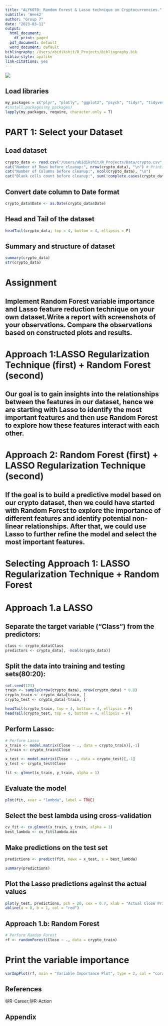 ```yaml
---
title: "ALY6070: Random Forest & Lasso technique on Cryptocurrencies."
subtitle: 'Week2'
author: "Group 7"
date: "2023-03-11"
output:
  html_document:
    df_print: paged
  pdf_document: default
  word_document: default
bibliography: /Users/abidikshit/R_Projects/bibliography.bib
biblio-style: apalike
link-citations: yes
---
```


![](/Users/abidikshit/R_Projects/Images/NU.png)

## Load libraries
```r
my_packages = c("plyr", "plotly", "ggplot2", "psych", "tidyr", "tidyverse","dplyr","lubridate","readr","caret","caTools","glmnet","randomForest")
#install.packages(my_packages)
lapply(my_packages, require, character.only = T)
```

# PART 1: Select your Dataset 
## Load dataset
```r
crypto_data <- read.csv("/Users/abidikshit/R_Projects/Data/crypto.csv", header = T)
cat("Number of Rows before cleanup:", nrow(crypto_data), "\n") # Printing string and variable row count on the same line
cat("Number of Columns before cleanup:", ncol(crypto_data), "\n") 
cat("Blank cells count before cleanup:", sum(!complete.cases(crypto_data))) # Displaying Blank Cells Count for uncleaned data
```

## Convert date column to Date format
```r
crypto_data$Date <- as.Date(crypto_data$Date)
```

## Head and Tail of the dataset
```r
headTail(crypto_data, top = 4, bottom = 4, ellipsis = F)
```

## Summary and structure of dataset
```r
summary(crypto_data)
str(crypto_data)
```

# Assignment
## Implement Random Forest variable importance and Lasso feature reduction technique on your own dataset.Write a report with screenshots of your observations. Compare the observations based on constructed plots and results.

# Approach 1:LASSO Regularization Technique (first) + Random Forest (second)
## Our goal is to gain insights into the relationships between the features in our dataset, hence we are starting with Lasso to identify the most important features and then use Random Forest to explore how these features interact with each other.

# Approach 2: Random Forest (first) + LASSO Regularization Technique (second)
## If the goal is to build a predictive model based on our crypto dataset, then we could have started with Random Forest to explore the importance of different features and identify potential non-linear relationships. After that, we could use Lasso to further refine the model and select the most important features.

# Selecting Approach 1: LASSO Regularization Technique + Random Forest
# Approach 1.a LASSO
## Separate the target variable ("Class") from the predictors:
```r
class <- crypto_data$Class
predictors <- crypto_data[, -ncol(crypto_data)]
```

## Split the data into training and testing sets(80:20):
```r
set.seed(123)
train <- sample(nrow(crypto_data), nrow(crypto_data) * 0.8)
crypto_train <- crypto_data[train, ]
crypto_test <- crypto_data[-train, ]
```

```r
headTail(crypto_train, top = 4, bottom = 4, ellipsis = F)
headTail(crypto_test, top = 4, bottom = 4, ellipsis = F)
```

## Perform Lasso:
<!-- Note: In this example, we set alpha = 1 to perform Lasso. If you want to perform Ridge regression, you can set alpha = 0. If you want to perform Elastic Net, you can set alpha to a value between 0 and 1. -->
```r
# Perform Lasso
x_train <- model.matrix(Close ~ ., data = crypto_train)[,-1]
y_train <- crypto_train$Close

x_test <- model.matrix(Close ~ ., data = crypto_test)[,-1]
y_test <- crypto_test$Close

fit <- glmnet(x_train, y_train, alpha = 1)
```

## Evaluate the model
<!-- we used cross-validation to select the best lambda value. We then used this value to make predictions on the test set. -->
```r
plot(fit, xvar = "lambda", label = TRUE)
```

<!-- plot(fit, xvar = "lambda", label = TRUE, main = "Lasso Path", col = rainbow(ncol(x))[1:ncol(x)], lwd = 2, xlim = c(max(fit$lambda), min(fit$lambda)), xlab = "Log Lambda", ylab = "Coefficient", cex.lab = 1.2, cex.main = 1.5) -->
## Select the best lambda using cross-validation
```r
cv_fit <- cv.glmnet(x_train, y_train, alpha = 1)
best_lambda <- cv_fit$lambda.min
```

## Make predictions on the test set
```r
predictions <- predict(fit, newx = x_test, s = best_lambda)
```

```r
summary(predictions)
```

## Plot the Lasso predictions against the actual values
```r
plot(y_test, predictions, pch = 20, cex = 0.7, xlab = "Actual Close Price", ylab = "Predicted Close Price")
abline(a = 0, b = 1, col = "red")
```

## Approach 1.b: Random Forest
<!-- The formula Close ~ . specifies that we want to predict the Close variable using all the other variables in the dataset. -->
```r
# Perform Random Forest
rf <- randomForest(Close ~ ., data = crypto_train)
```

# Print the variable importance
<!-- Finally, we use the varImpPlot function to plot the variable importance. This function takes the Random Forest model (rf) as its argument and generates a plot of the variable importance scores. -->
```r
varImpPlot(rf, main = "Variable Importance Plot", type = 2, col = "coral")
```

## References
<div id="refs">@R-Career;@R-Action</div>

## Appendix
```r
```

